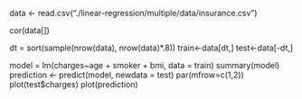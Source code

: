 data <- read.csv("./linear-regression/multiple/data/insurance.csv")

cor(data[])

dt = sort(sample(nrow(data), nrow(data)*.8))
train<-data[dt,]
test<-data[-dt,]

model = lm(charges~age + smoker + bmi, data = train)
summary(model)
prediction <- predict(model, newdata = test)
par(mfrow=c(1,2))
plot(test$charges)
plot(prediction)
